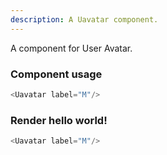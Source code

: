 ```yaml
---
description: A Uavatar component.
---
```



A component for User Avatar.

### Component usage
```js
<Uavatar label="М"/>
```

### Render hello world!

```js live
<Uavatar label="М"/>
```
